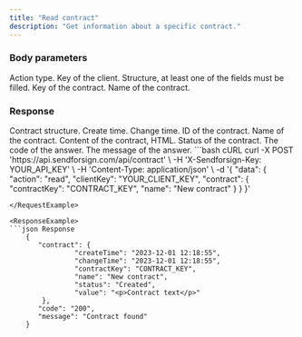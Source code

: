 ```yaml
---
title: "Read contract"
description: "Get information about a specific contract."
---
```


### Body parameters

<ParamField body="action" type="string" required>
  Action type.
</ParamField>

<ParamField body="clientKey" type="string" required>
  Key of the client.
</ParamField>

<ParamField body="contract" required>
  Structure, at least one of the fields must be filled.

  <Expandable title="child attribute">

  <ParamField body="contractKey" type="string" required>
    Key of the contract.
  </ParamField>

  <ParamField body="name" type="string">
    Name of the contract.  
  </ParamField>

  </Expandable>

</ParamField>

### Response

  <ResponseField name="contract" type="string">
    Contract structure.

  <Expandable title="child attribute">

  <ResponseField name="createTime" type="string">
    Create time.
  </ResponseField>

  <ResponseField name="changeTime" type="string">
    Change time.
  </ResponseField>

  <ResponseField name="contractKey" type="string">
    ID of the contract.
  </ResponseField>

  <ResponseField name="name" type="string">
    Name of the contract.
  </ResponseField>

  <ResponseField name="value" type="string">
    Content of the contract, HTML.
  </ResponseField>

  <ResponseField name="status" type="string">
    Status of the contract.
  </ResponseField>


  </Expandable>

  </ResponseField>

<ResponseField name="code" type="string">
  The code of the answer.
</ResponseField>

<ResponseField name="message" type="string">
  The message of the answer.
</ResponseField>

<RequestExample>
```bash cURL
curl -X POST 'https://api.sendforsign.com/api/contract' \
     -H 'X-Sendforsign-Key: YOUR_API_KEY' \
     -H 'Content-Type: application/json' \
     -d '{ 
		  "data": {
				   "action": "read",
				   "clientKey": "YOUR_CLIENT_KEY",
				   "contract": {
							  "contractKey": "CONTRACT_KEY", 
							  "name": "New contract"
						     }
				  }
       }'

```
</RequestExample>

<ResponseExample>
```json Response
	{
       "contract": {
                "createTime": "2023-12-01 12:18:55",
				"changeTime": "2023-12-01 12:18:55",
                "contractKey": "CONTRACT_KEY", 
				"name": "New contract",
                "status": "Created",
				"value": "<p>Contract text</p>"
		},
       "code": "200",
       "message": "Contract found"
    } 
```
</ResponseExample>
